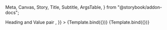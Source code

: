   Meta,
  Canvas,
  Story,
  Title,
  Subtitle,
  ArgsTable,
} from "@storybook/addon-docs";


<Meta title="Container/Labelled Value" component={LabelledValue} />


<Title>Labelled Value</Title>
<Subtitle>Heading and Value pair</Subtitle>

<Canvas withToolbar>
  <Story
    name="Labelled Value"
    args={{
      children: "Test",
      label: "Title",
      icon: <ReactSvg />,
    }}
  >
    {Template.bind({})}
  </Story>
  <Story
    name="Labelled Value - Static img"
    args={{
      children: "Test",
      label: "Title",
      icon: "https://app.fluidity.money/images/logoMetallic.png",
    }}
  >
    {Template.bind({})}
  </Story>
</Canvas>
